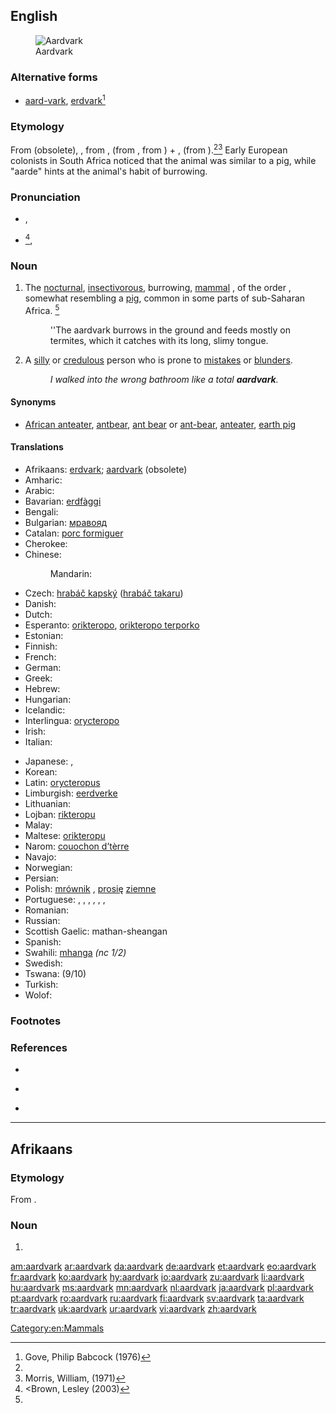 ==English==
[[Image:Erdferkel-drawing.jpg|thumb|right|Aardvark]]

===Alternative forms===
{{wikipedia}}
* [[aard-vark]], [[erdvark]]<ref name =WID>Gove, Philip Babcock (1976)</ref>

===Etymology===
From {{etyl|af}} {{term|aardvarken}} (obsolete), {{term|erdvark}}, from {{etyl|af}} {{term|aarde||earth|lang=af}}, (from {{etyl|nl}}, from {{etyl|dum}} {{term|aerde|lang=dum}}) + {{etyl|af}} {{term|vark||pig|lang=af}}, (from {{etyl|dum}} {{term|varken||pig|lang=dum}}).<ref name=WID/><ref name=AHD>Morris, William, (1971)</ref> Early European colonists in South Africa noticed that the animal was similar to a pig, while "aarde" hints at the animal's habit of burrowing.

===Pronunciation===
{{wikisource1911Enc|Aard-vark}}
* {{a|RP}} {{IPA|/ˈɑːɹdˌvɑːɹk/|/ˈɑːd.vɑːk/}}, {{X-SAMPA|/":A(r\)d%vA:(r\)k/}}
* {{a|GenAm}} {{IPA|/ˈɑɹdˌvɑɹk/|/ˈɑd.vɑk/}}<ref name=SOED><Brown, Lesley (2003)</ref>, {{X-SAMPA|/"Ar\d%vAr\k/}}

===Noun===
{{en-noun}}

# The [[nocturnal]], [[insectivorous]], burrowing, [[mammal]] {{taxlink|Orycteropus|genus}} {{taxlink|afer|epithet}}, of the order {{taxlink|Tubulidentata|order}}, somewhat resembling a [[pig]], common in some parts of sub-Saharan Africa. {{defdate|from late 18<sup>th</sup> c.}}<ref name=SOED/>
#: ''The aardvark burrows in the ground and feeds mostly on termites, which it catches with its long, slimy tongue.
# {{slang|particularly in the southeast|_|US}} A [[silly]] or [[credulous]] person who is prone to [[mistakes]] or [[blunders]].
#: ''I walked into the wrong bathroom like a total '''aardvark'''.''

====Synonyms====
* {{sense|mammal}} [[African anteater]], [[antbear]], [[ant bear]] or [[ant-bear]], [[anteater]], [[earth pig]]

====Translations====
{{trans-top|mammal}}
* Afrikaans: [[erdvark]]; [[aardvark#Afrikaans|aardvark]] (obsolete)
* Amharic: {{t-|am|ጃርት|tr=''jart''|sc=Ethi}}
* Arabic: {{t-|ar|خنزير الأرض|m|tr=khinziir al-'arD|sc=Arab}}
* Bavarian: [[erdfàggi]]
* Bengali: {{t-|bn|আর্ডভার্ক|sc=Beng}}
* Bulgarian: [[мравояд]] {{qualifier|mravojad}} {{m}}
* Catalan: [[porc formiguer]] {{m}}
* Cherokee: {{t-|chr|ᏙᏒᏓᎵ ᏗᎦᏰᏍᎩ|tr=dosvdali digayesgi|sc=Cher}}
* Chinese:
*: Mandarin: {{t|zh|土豚|tr=tǔtún|sc=Hani}}
* Czech: [[hrabáč kapský]] ([[hrabáč takaru]]) {{m}}
* Danish: {{t-|da|jordsvin|n}}
* Dutch: {{t+|nl|aardvarken|n}}
* Esperanto: [[orikteropo]], [[orikteropo terporko]]
* Estonian: {{t+|et|tuhnik}}
* Finnish: {{t+|fi|maasika}}
* French: {{t+|fr|oryctérope|m}}
* German: {{t-|de|Erdferkel|n}}
* Greek: {{t+|el|μυρμηγκοφάγος|m|tr=myrmēgkofágos|sc=Grek}}
* Hebrew: {{t-|he|שנבוב|m}}
* Hungarian: {{t+|hu|földimalac}}
* Icelandic: {{t-|is|jarðsvín|n}}
* Interlingua: [[orycteropo]]
* Irish: {{t+|ga|arcán talún|m|xs=Irish}}
* Italian: {{t-|it|oritteropo|m}}
{{trans-mid}}
* Japanese: {{t-|ja|ツチブタ|tr=tsuchibuta|sc=Jpan}}, {{t-|ja|アリクイ|tr=arikui|sc=Jpan}}
* Korean: {{t-|ko|땅돼지|tr=ddangdwaeji|sc=Kore}}
* Latin: [[orycteropus]] {{m}}
* Limburgish: [[eerdverke]]
* Lithuanian: {{t-|lt|vamzdžiadančiai}}
* Lojban: [[rikteropu]]
* Malay: {{t-|ms|ardvark}}
* Maltese: [[orikteropu]] {{m}}
* Narom: [[couochon d'tèrre|couochon d’tèrre]] {{m}}
* Navajo: {{tø|nv|bisóodi bíchį́į́h nineezí}}
* Norwegian: {{t-|no|jordsvin|n}}
* Persian: {{t-|fa|خوک خاکی|tr=xuk-e xâki|sc=fa-Arab}}
* Polish: [[mrównik]] {{m}}, [[prosię]] [[ziemny|ziemne]] {{n}}
* Portuguese: {{t-|pt|oricterope}}, {{t+|pt|porco-da-terra|m}}, {{t-|pt|jimbo|m}}, {{t+|pt|porco-formigueiro|m}}, {{t+|pt|timba|f}}, {{t+|pt|timbo|m}}, {{t-|pt|aardwark|m}}
* Romanian: {{t-|ro|porcul termitelor|m}}
* Russian: {{t+|ru|трубкозуб|m|tr=trubkozúb}}
* Scottish Gaelic: mathan-sheangan {{m}}
* Spanish: {{t+|es|cerdo hormiguero|m}}
* Swahili: [[mhanga]] ''(nc 1/2)''
* Swedish: {{t-|sv|jordsvin|n}}
* Tswana: {{t-|tn|thakadu|xs=Tswana}} (9/10)
* Turkish: {{t+|tr|aardvark}}
* Wolof: {{t-|wo|njaxat|alt=njaxat bi}}
{{trans-bottom}}

===Footnotes===
{{rfc-header|Footnotes|lang=en}}
<references/>

===References===
* {{reference-book | last =| first = | authorlink =  | coauthors =  | editor =Brown, Lesley  | others =  | title = The Shorter Oxford English Dictionary | origdate =  | origyear = 1933| origmonth =  | url =  | format =  | accessdate =  | accessyear =  | accessmonth =  | edition = 5th | date =  | year =2003| month =  | publisher =Oxford University Press  | location =Oxford, UK | language =  | id =  | doi = | isbn =978-0-19-860575-7 | lccn = | ol = | pages =1| chapter =  | chapterurl =  | quote =}}

* {{reference-book | last =| first = | authorlink =  | coauthors =  | editor =Gove, Philip Babcock    | others =  | title = Webster's Third International Dictionary of the English Language Unabridged | origdate =  | origyear = 1909 | origmonth =  | url =  | format =  | accessdate =  | accessyear =  | accessmonth =  | edition =  | date =  | year =1976  | month =  | publisher =G. & C. Merriam Co.  | location = Springfield, MA | language =  | id =  | doi = | isbn =0-87779-101-5 | lccn = | ol = | pages =  | chapter =  | chapterurl =  | quote =}}

* {{reference-book | last =| first = | authorlink =  | coauthors =  | editor =Morris, William    | others =  | title = The American Heritage Dictionary of the English Language | origdate =  | origyear = 1969| origmonth =  | url =  | format =  | accessdate =  | accessyear =  | accessmonth =  | edition =  | date =  | year =1971| month =  | publisher =American Heritage Publishing Co., Inc. | location = New York, NY | language =  | id =  | doi = | isbn =0-395-09066-0 | lccn = | ol = | pages =1| chapter =  | chapterurl =  | quote =}}

[[Category:en:Mammals]]

----

==Afrikaans==

===Etymology===
From {{etyl|nl|af}} {{compound|aarde|t1=earth, soil|varken|t2=pig|lang=nl|nocat=1}}.

===Noun===
{{af-noun|aardvarke}}

# {{obsolete form of|erdvark|lang=af}}

[[am:aardvark]]
[[ar:aardvark]]
[[da:aardvark]]
[[de:aardvark]]
[[et:aardvark]]
[[eo:aardvark]]
[[fr:aardvark]]
[[ko:aardvark]]
[[hy:aardvark]]
[[io:aardvark]]
[[zu:aardvark]]
[[li:aardvark]]
[[hu:aardvark]]
[[ms:aardvark]]
[[mn:aardvark]]
[[nl:aardvark]]
[[ja:aardvark]]
[[pl:aardvark]]
[[pt:aardvark]]
[[ro:aardvark]]
[[ru:aardvark]]
[[fi:aardvark]]
[[sv:aardvark]]
[[ta:aardvark]]
[[tr:aardvark]]
[[uk:aardvark]]
[[ur:aardvark]]
[[vi:aardvark]]
[[zh:aardvark]]